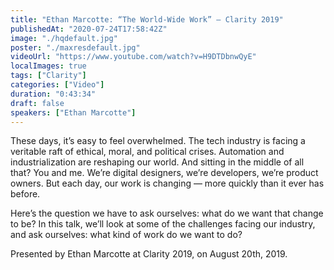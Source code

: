 ```yaml
---
title: "Ethan Marcotte: “The World-Wide Work” — Clarity 2019"
publishedAt: "2020-07-24T17:58:42Z"
image: "./hqdefault.jpg"
poster: "./maxresdefault.jpg"
videoUrl: "https://www.youtube.com/watch?v=H9DTDbnwQyE"
localImages: true
tags: ["Clarity"]
categories: ["Video"]
duration: "0:43:34"
draft: false
speakers: ["Ethan Marcotte"]
---
```


These days, it’s easy to feel overwhelmed. The tech industry is facing a veritable raft of ethical, moral, and political crises. Automation and industrialization are reshaping our world. And sitting in the middle of all that? You and me. We’re digital designers, we’re developers, we’re product owners. But each day, our work is changing — more quickly than it ever has before.

Here’s the question we have to ask ourselves: what do we want that change to be? In this talk, we’ll look at some of the challenges facing our industry, and ask ourselves: what kind of work do we want to do?

Presented by Ethan Marcotte at Clarity 2019, on August 20th, 2019.

